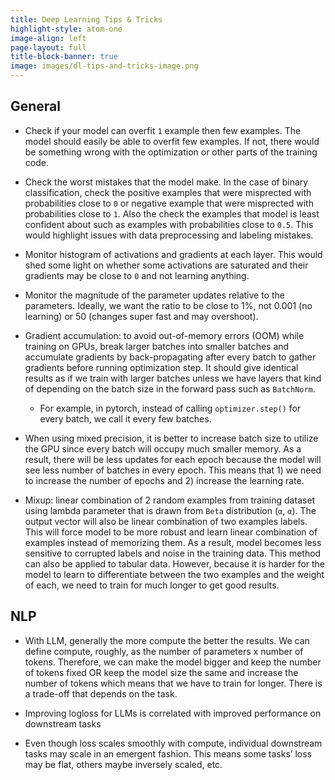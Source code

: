 ```yaml
---
title: Deep Learning Tips & Tricks
highlight-style: atom-one
image-align: left
page-layout: full
title-block-banner: true
image: images/dl-tips-and-tricks-image.png
---
```

## General

- Check if your model can overfit `1` example then few examples. The model should
  easily be able to overfit few examples. If not, there would be something
wrong with the optimization or other parts of the training code.

- Check the worst mistakes that the model make. In the case of binary
classification, check the positive examples that were misprected with
probabilities close to `0` or negative example that were misprected with
probabilities close to `1`. Also the check the examples that model is least
confident about such as examples with probabilities close to `0.5`. This would
highlight issues with data preprocessing and labeling mistakes.

- Monitor histogram of activations and gradients at each layer. This would shed
  some light on whether some activations are saturated and their gradients may
  be close to `0` and not learning anything.

- Monitor the magnitude of the parameter updates relative to the parameters.
Ideally, we want the ratio to be close to 1%, not $0.001%$ (no learning) or $50%$ (changes super fast and may overshoot).

- Gradient accumulation: to avoid out-of-memory errors (OOM) while training on GPUs, break larger batches into smaller batches and accumulate gradients by back-propagating after every batch to gather gradients before running optimization step. It should give identical results as if we train with larger batches unless we have layers that kind of depending on the batch size in the forward pass such as `BatchNorm`.
    - For example, in pytorch, instead of calling `optimizer.step()` for every batch, we call it every few batches.

- When using mixed precision, it is better to increase batch size to utilize the GPU since every batch will occupy much smaller memory. As a result, there will be less updates for each epoch because the model will see less number of batches in every epoch. This means that 1) we need to increase the number of epochs and 2) increase the learning rate.

- Mixup: linear combination of 2 random examples from training dataset using lambda parameter that is drawn from `Beta` distribution (`α`, `α`). The output
vector will also be linear combination of two examples labels. This will force model to be more robust and learn linear combination of examples instead of memorizing them. As a result, model becomes less sensitive to corrupted labels and noise in the training data. This method can also be applied to tabular data. However, because it is harder for the model to learn to differentiate between the two examples and the weight of each, we need to train for much longer to get good results.


## NLP

- With LLM, generally the more compute the better the results. We can define compute, roughly, as the number of parameters x number of tokens. Therefore, we can make the model bigger and keep the number of tokens fixed OR keep the model size the same and increase the number of tokens which means that we have to train for longer. There is a trade-off that depends on the task.

- Improving logloss for LLMs is correlated with improved performance on
downstream tasks

- Even though loss scales smoothly with compute, individual downstream tasks may scale in an emergent fashion. This means some tasks' loss may be flat, others maybe inversely scaled, etc.
